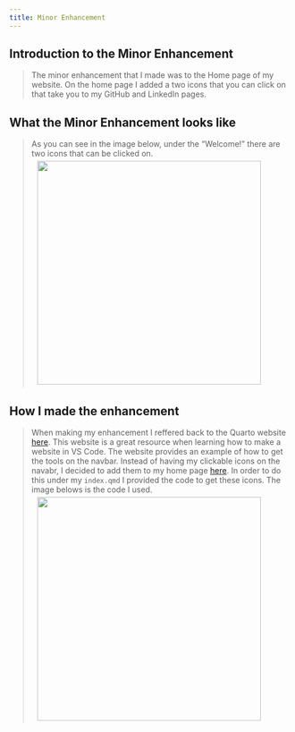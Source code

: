 ```yaml
---
title: Minor Enhancement
---
```


## Introduction to the Minor Enhancement

<blockquote>
The minor enhancement that I made was to the Home page of my website. On the home page I added a two icons that you can click on that take you to my GitHub and LinkedIn pages.
</blockquote>

## What the Minor Enhancement looks like
<blockquote>
As you can see in the image below, under the "Welcome!" there are two icons that can be clicked on. 
<img src="/images/enhancement.jpg" style="float: middle; margin: 5px 20px 5px 10px;" width = 400>
</blockquote>


## How I made the enhancement
<blockquote>
When making my enhancement I reffered back to the Quarto website [here](https://quarto.org/docs/websites/website-navigation.html). This website is a great resource when learning how to make a website in VS Code. The website provides an example of how to get the tools on the navbar. Instead of having my clickable icons on the navabr, I decided to add them to my home page [here](http://localhost:7820). In order to do this under my `index.qmd` I provided the code to get these icons. The image belows is the code I used. <img src="/images/code.jpg" style="float: middle; margin: 5px 20px 5px 10px;" width = 400>



</blockquote>